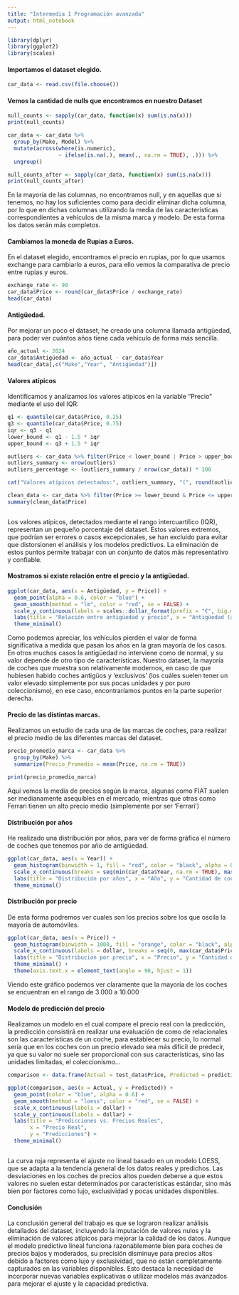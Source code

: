 ---
title: "Intermedia 1 Programación avanzada"
output: html_notebook
---

```{r}
library(dplyr)
library(ggplot2)
library(scales)
```

#### Importamos el dataset elegido.

```{r}
car_data <- read.csv(file.choose())
```

#### Vemos la cantidad de nulls que encontramos en nuestro Dataset

```{r}

null_counts <- sapply(car_data, function(x) sum(is.na(x)))
print(null_counts)

car_data <- car_data %>% 
  group_by(Make, Model) %>% 
  mutate(across(where(is.numeric), 
                ~ ifelse(is.na(.), mean(., na.rm = TRUE), .))) %>%
  ungroup()

null_counts_after <- sapply(car_data, function(x) sum(is.na(x)))
print(null_counts_after)

```

En la mayoría de las columnas, no encontramos null, y en aquellas que si tenemos, no hay los suficientes como para decidir eliminar dicha columna, por lo que en dichas columnas utilizando la media de las características correspondientes a vehículos de la misma marca y modelo. De esta forma los datos serán más completos.

#### Cambiamos la moneda de Rupias a Euros.

En el dataset elegido, encontramos el precio en rupias, por lo que usamos exchange para cambiarlo a euros, para ello vemos la comparativa de precio entre rupias y euros.

```{r}
exchange_rate <- 90
car_data$Price <- round(car_data$Price / exchange_rate)
head(car_data)
```

#### Antigüedad.

Por mejorar un poco el dataset, he creado una columna llamada antigüedad, para poder ver cuántos años tiene cada vehículo de forma más sencilla.

```{r}
año_actual <- 2024
car_data$Antigüedad <- año_actual - car_data$Year
head(car_data[,c("Make","Year", "Antigüedad")])
```

#### Valores atípicos

Identificamos y analizamos los valores atípicos en la variable "Precio" mediante el uso del IQR:

```{r}

q1 <- quantile(car_data$Price, 0.25)
q3 <- quantile(car_data$Price, 0.75)
iqr <- q3 - q1
lower_bound <- q1 - 1.5 * iqr
upper_bound <- q3 + 1.5 * iqr

outliers <- car_data %>% filter(Price < lower_bound | Price > upper_bound)
outliers_summary <- nrow(outliers)
outliers_percentage <- (outliers_summary / nrow(car_data)) * 100

cat("Valores atípicos detectados:", outliers_summary, "(", round(outliers_percentage, 2), "%)\n")

clean_data <- car_data %>% filter(Price >= lower_bound & Price <= upper_bound)
summary(clean_data$Price)



```

Los valores atípicos, detectados mediante el rango intercuartílico (IQR), representan un pequeño porcentaje del dataset. Estos valores extremos, que podrían ser errores o casos excepcionales, se han excluido para evitar que distorsionen el análisis y los modelos predictivos. La eliminación de estos puntos permite trabajar con un conjunto de datos más representativo y confiable.

#### Mostramos si existe relación entre el precio y la antigüedad.

```{r}
ggplot(car_data, aes(x = Antigüedad, y = Price)) +
  geom_point(alpha = 0.6, color = "blue") +
  geom_smooth(method = "lm", color = "red", se = FALSE) +
  scale_y_continuous(labels = scales::dollar_format(prefix = "€", big.mark = ","))+
  labs(title = "Relación entre antigüedad y precio", x = "Antigüedad (años)", y = "Precio (EUR)") +
  theme_minimal()
```

Como podemos apreciar, los vehículos pierden el valor de forma significativa a medida que pasan los años en la gran mayoría de los casos. En otros muchos casos la antigüedad no interviene como de normal, y su valor depende de otro tipo de características. Nuestro dataset, la mayoría de coches que muestra son relativamente modernos, en caso de que hubiesen habido coches antigüos y 'exclusivos' (los cuáles suelen tener un valor elevado simplemente por sus pocas unidades y por puro coleccionismo), en ese caso, encontraríamos puntos en la parte superior derecha.

#### Precio de las distintas marcas.

Realizamos un estudio de cada una de las marcas de coches, para realizar el precio medio de las diferentes marcas del dataset.

```{r}

precio_promedio_marca <- car_data %>%
  group_by(Make) %>%
  summarize(Precio_Promedio = mean(Price, na.rm = TRUE))

print(precio_promedio_marca)

```

Aquí vemos la media de precios según la marca, algunas como FIAT suelen ser medianamente asequibles en el mercado, mientras que otras como Ferrari tienen un alto precio medio (simplemente por ser 'Ferrari')

#### Distribución por años

He realizado una distribución por años, para ver de forma gráfica el número de coches que tenemos por año de antigüedad.

```{r}

ggplot(car_data, aes(x = Year)) +
  geom_histogram(binwidth = 1, fill = "red", color = "black", alpha = 0.7) +
  scale_x_continuous(breaks = seq(min(car_data$Year, na.rm = TRUE), max(car_data$Year, na.rm = TRUE), by = 3)) +
  labs(title = "Distribución por años", x = "Año", y = "Cantidad de coches") +
  theme_minimal()

```

#### Distribución por precio

De esta forma podremos ver cuales son los precios sobre los que oscila la mayoría de automóviles.

```{r}

ggplot(car_data, aes(x = Price)) +
  geom_histogram(binwidth = 1000, fill = "orange", color = "black", alpha = 0.5) +
  scale_x_continuous(labels = dollar, breaks = seq(0, max(car_data$Price), by = 25000)) +
  labs(title = "Distribución por precio", x = "Precio", y = "Cantidad de coches") +
  theme_minimal() +
  theme(axis.text.x = element_text(angle = 90, hjust = 1))
```

Viendo este gráfico podemos ver claramente que la mayoría de los coches se encuentran en el rango de 3.000 a 10.000

#### Modelo de predicción del precio

Realizamos un modelo en el cual compare el precio real con la predicción, la predicción consistirá en realizar una evaluación de como de relacionales son las características de un coche, para establecer su precio, lo normal sería que en los coches con un precio elevado sea más dificil de predecir, ya que su valor no suele ser proporcional con sus características, sino las unidades limitadas, el coleccionismo...

```{r}

comparison <- data.frame(Actual = test_data$Price, Predicted = predictions)

ggplot(comparison, aes(x = Actual, y = Predicted)) +
  geom_point(color = "blue", alpha = 0.6) +
  geom_smooth(method = "loess", color = "red", se = FALSE) +
  scale_x_continuous(labels = dollar) +  
  scale_y_continuous(labels = dollar) +  
  labs(title = "Predicciones vs. Precios Reales",
       x = "Precio Real",
       y = "Predicciones") +
  theme_minimal()



```

La curva roja representa el ajuste no lineal basado en un modelo LOESS, que se adapta a la tendencia general de los datos reales y predichos. Las desviaciones en los coches de precios altos pueden deberse a que estos valores no suelen estar determinados por características estándar, sino más bien por factores como lujo, exclusividad y pocas unidades disponibles.

#### Conclusión

La conclusión general del trabajo es que se lograron realizar análisis detallados del dataset, incluyendo la imputación de valores nulos y la eliminación de valores atípicos para mejorar la calidad de los datos. Aunque el modelo predictivo lineal funciona razonablemente bien para coches de precios bajos y moderados, su precisión disminuye para precios altos debido a factores como lujo y exclusividad, que no están completamente capturados en las variables disponibles. Esto destaca la necesidad de incorporar nuevas variables explicativas o utilizar modelos más avanzados para mejorar el ajuste y la capacidad predictiva.

```         
```
